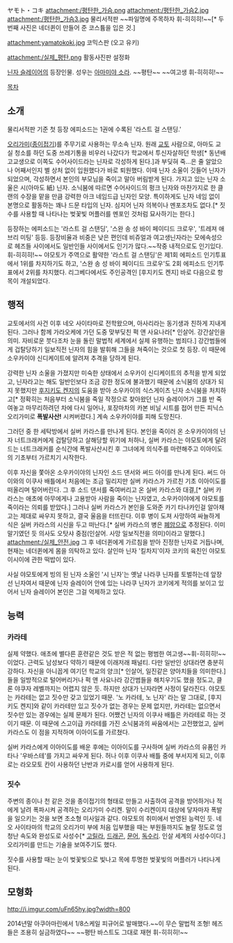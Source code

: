 ヤモト・コキ
attachment:/평탄한_가슴.png
attachment:/평탄한_가슴2.jpg
attachment:/평탄한_가슴3.jpg
물리서적판 ~~파일명에 주목하자 휘-히히히!~~[* 두번째 사진은 네더퀸이 만들어 준 코스튬을 입은 것.]

attachment:yamatokoki.jpg
코믹스판 (오고 유키)

attachment:/실제_평탄.png
활동사진판 설정화

[[닌자 슬레이어]]의 등장인물. 성우는 [[아마미야 소라]]. ~~평탄~~ ~~여고생 휘-히히히!~~

[[목차]]

== 소개 ==
물리서적판 기준 첫 등장 에피소드는 1권에 수록된 '라스트 걸 스탠딩.'

[[오리가미]]([[종이접기]])를 주무기로 사용하는 무소속 닌자. 원래 [[교토]] 사람으로, 아마도 교실 청소를 하던 도중 쓰레기통을 비우러 나갔다가 학교에서 투신자살하던 학생[* 동년배 고교생으로 이쪽도 수어사이드라는 닌자로 각성하게 된다.]과 부딪혀 죽…은 줄 알았으나 어째서인지 별 상처 없이 입원했다가 바로 퇴원했다. 이때 닌자 소울이 깃들어 닌자가 되었으며, 각성하면서 본인의 부모님을 죽이고 말아 버림받게 된다. 가지고 있는 닌자 소울은 시(아마도 紙) 닌자. 소닉붐에 따르면 수어사이드의 펑크 닌자와 마찬가지로 한 클랜의 수장을 맡을 만큼 강력한 아크 네임드급 닌자인 모양. 특이하게도 닌자 네임 없이 본명으로 활동하는 꽤나 드문 타입의 닌자. 심지어 닌자 의복이나 멘포조차도 없다.[* 짓수를 사용할 때 나타나는 벚꽃빛 머플러를 멘포인 것처럼 묘사하기는 한다.]

등장하는 에피소드는 '라스트 걸 스탠딩', '스완 송 성 바이 페이디드 크로우', '트레져 애브리 미팅' 등등. 등장비율과 비중은 낮은 편인데 비쥬얼과 여고생닌자라는 모에속성으로 헤즈들 사이에서도 일반인들 사이에서도 인기가 많다.~~작중 내적으로도 인기있다. 휘-히히히!~~ 야모토가 주역으로 활약한 '라스트 걸 스탠딩'은 제1회 에피소드 인기투표에서 1위를 차지하기도 하고, '스완 송 성 바이 페이디드 크로우'도 2회 에피소드 인기투표에서 2위를 차지했다. 리그베다에서도 주인공격인 [후지키도 켄지] 바로 다음으로 항목이 개설되었다.

== 행적 ==
교토에서의 사건 이후 네오 사이타마로 전학왔으며, 아사리라는 동기생과 친하게 지내게 된다. 그러나 함께 가라오케에 가던 도중 맞부딪친 퍽 앤 사요나라[* 인살어. 강간살인을 의미. 자비로운 붓다조차 눈을 돌린 말법적 세계에서 실제 유행하는 범죄다.] 강간범들에게 겁탈당하기 일보직전 닌자의 힘을 발휘해 그들을 쳐죽이는 것으로 첫 등장. 이 때문에 소우카이야 신디케이트에 알려져 추격을 당하게 된다.

강력한 닌자 소울을 가졌지만 미숙한 상태에서 소우카이 신디케이트의 추적을 받게 되었고, 닌자라고는 해도 일반인보다 조금 강한 정도에 불과했기 때문에 소닉붐의 상대가 되지 못했지만 [[후지키도 켄지]]의 도움을 받아 소우카이의 식스게이츠 닌자 소닉붐을 처치하고[* 정확히는 처음부터 소닉붐을 죽일 작정으로 찾아왔던 닌자 슬레이어가 그를 반 죽여놓고 마무리하려던 차에 다시 일어나, 포장마차의 카본 비닐 시트를 접어 만든 피닉스 오리가미로 '''폭발사산!''' 시켜버렸다.] 계속 소우카이야를 피해 도망친다.

그러던 중 한 세탁방에서 실버 카라스를 만나게 된다. 본인을 죽이러 온 소우카이야의 닌자 너트크래커에게 겁탈당하고 살해당할 위기에 처하나, 실버 카라스는 야모토에게 달려드는 너트크래커를 순식간에 폭발사산시킨 후 그녀에게 의식주를 마련해주고 이아이도의 기초부터 가르치기 시작한다.

이후 자신을 쫓아온 소우카이야의 닌자인 소드 댄서와 써드 아이를 만나게 된다. 써드 아이와의 이쿠사 배틀에서 처음에는 조금 밀리지만 실버 카라스가 가르친 기초 이아이도를 떠올리며 털어버린다. 그 후 소드 댄서를 죽여버리고 온 실버 카라스와 대결,[* 실버 카라스는 애초에 아무에게나 고용받아 사람을 죽이는 닌자였고, 소우카이야에게 야모토를 죽이라는 의뢰를 받았다.] 그러나 실버 카라스가 본인을 도와준 카기 타나카인걸 알아채고는 제대로 싸우지 못하고, 결국 울음을 터뜨린다. 이후 병이 도져 사망하여 싸늘하게 식은 실버 카라스의 시신을 두고 떠난다.[* 실버 카라스의 병은 [[폐암]]으로 추정된다. 이미 말기였던 듯 의사도 오탓샤 중점(인살어. 사망 일보직전을 의미)이라고 말했다.]
attachment:/실제_안전.jpg
그 후 네더퀸에게 가르침을 받아 진정한 닌자로 거듭나며, 현재는 네더퀸에게 몸을 의탁하고 있다. 살인마 닌자 '킬차지'이자 코키의 육친인 야모토 이시이에 관한 떡밥이 있다.

사실 야모토에게 빙의 된 닌자 소울인 '시 닌자'는 옛날 나라쿠 닌자를 토벌하는데 앞장선 닌자여서 때문에 닌자 슬레이어 안에 있는 나라쿠 닌자가 코키에게 적의를 보이고 있어서 닌자 슬레이어 본인은 그걸 억제하고 있다.

== 능력 ==
=== 카라테 ===
실제 약했다. 애초에 별다른 훈련같은 것도 받은 적 없는 평범한 여고생~~휘-히히히!~~ 이었다. 근력도 남성보다 약하기 때문에 이래저래 패널티. 다만 일반인 상대라면 충분히 강하다. 자신을 아니꼽게 여기던 학교의 양크[* 인살어, 일진같은 양아치들을 의미한다.] 들을 일방적으로 털어버리거나 퍽 앤 사요나라 강간범들을 해치우기도 했을 정도고, 클론 야쿠자 레벨까지는 어렵지 않은 듯. 하지만 상대가 닌자라면 사정이 달라진다. 야모토는 카라테는 없고 짓수만 갖고 있었기 때문. '노 카라테, 노 닌자' 라는 말 그대로, [후지키도 켄지]와 같이 카라테만 있고 짓수가 없는 경우는 문제 없지만, 카라테는 없으면서 짓수만 있는 경우에는 실제 문제가 된다. 어쨌건 닌자의 이쿠사 배틀은 카라테로 하는 것이기 때문. 이 때문에 스고이급 카라테를 가진 소닉붐과의 싸움에서는 고전했었고, 실버 카라스도 이 점을 지적하며 이아이도를 가르쳤다.

실버 카라스에게 이아이도를 배운 후에는 이아이도를 구사하며 실버 카라스의 유품인 카타나 '우바스테'를 가지고 싸우게 된다. 허나 이후 이쿠사 배틀 중에 부서지게 되고, 이후로는 라오모토 칸이 사용하던 난반과 카로시를 얻어 사용하게 된다.
=== 짓수 ===
주변의 종이나 천 같은 것을 종이접기의 형태로 만들고 사출하여 공격을 방어하거나 적에게 날려 폭파시켜 공격하는 오리가미 수리켄. 말이 수리켄이지 대상에 닿자마자 폭발을 일으키는 것을 보면 초소형 미사일과 같다. 야모토의 취미에서 반영된 능력인 듯. 네오 사이타마의 학교의 오리가미 부에 처음 입부했을 때는 부원들까지도 놀랄 정도로 엄청난 속도와 완성도로 사성수[* [[고릴라]], [[드래곤]], [[문어]], [[독수리]]. 인살 세계의 사성수이다.] 오리가미를 만드는 기술을 보여주기도 했다.

짓수를 사용할 때는 눈이 벚꽃빛으로 빛나고 목에 투명한 벚꽃빛의 머플러가 나타나게 된다.

== 모형화 ==
http://i.imgur.com/uFn65hy.jpg?width=800

2014년말 아쿠아마린에서 1/8스케일 피규어로 발매했다.~~이 무슨 말법적 조형! 헤즈들은 조용히 실금하였다~~ ~~평탄 바스트도 그대로 재현 휘-히히히!~~
